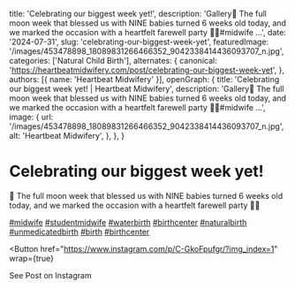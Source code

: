   title: 'Celebrating our biggest week yet!',
  description: 'Gallery🎉 The full moon week that blessed us with NINE babies turned 6 weeks old today, and we marked the occasion with a heartfelt farewell party 🥳💖#midwife ...',
  date: '2024-07-31',
  slug: 'celebrating-our-biggest-week-yet',
  featuredImage: '/images/453478898_18089831266466352_9042338414436093707_n.jpg',
  categories: ['Natural Child Birth'],
  alternates: {
    canonical: 'https://heartbeatmidwifery.com/post/celebrating-our-biggest-week-yet',
  },
  authors: [{ name: 'Heartbeat Midwifery' }],
  openGraph: {
    title: 'Celebrating our biggest week yet! | Heartbeat Midwifery',
    description: 'Gallery🎉 The full moon week that blessed us with NINE babies turned 6 weeks old today, and we marked the occasion with a heartfelt farewell party 🥳💖#midwife ...',
    image: {
      url: '/images/453478898_18089831266466352_9042338414436093707_n.jpg',
      alt: 'Heartbeat Midwifery',
    },
  },
}


# Celebrating our biggest week yet!

<Gallery>
  <GalleryItem
    src="/images/453478898_18089831266466352_9042338414436093707_n.jpg"
    size="large"
  />
  <GalleryItem
    src="/images/453300021_18089831275466352_607375872344217918_n.jpg"
    size="large"
  />
</Gallery>

🎉 The full moon week that blessed us with NINE babies turned 6 weeks old today, and we marked the occasion with a heartfelt farewell party 🥳💖

[#midwife](https://www.instagram.com/explore/tags/midwife/) [#studentmidwife](https://www.instagram.com/explore/tags/studentmidwife/) [#waterbirth](https://www.instagram.com/explore/tags/waterbirth/) [#birthcenter](https://www.instagram.com/explore/tags/birthcenter/) [#naturalbirth](https://www.instagram.com/explore/tags/naturalbirth/) [#unmedicatedbirth](https://www.instagram.com/explore/tags/unmedicatedbirth/) [#birth](https://www.instagram.com/explore/tags/birth/) [#birthcenter](https://www.instagram.com/explore/tags/birthcenter/)

<Button
  href="https://www.instagram.com/p/C-GkoFpufgr/?img_index=1"
  wrap={true}
>
  See Post on Instagram
</Button>
